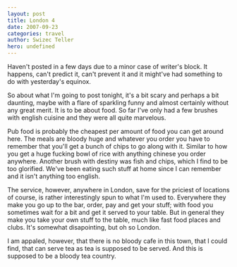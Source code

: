 ```yaml
---
layout: post
title: London 4
date: 2007-09-23
categories: travel
author: Swizec Teller
hero: undefined
---
```


Haven't posted in a few days due to a minor case of writer's block. It happens, can't predict it, can't prevent it and it might've had something to do with yesterday's equinox.

So about what I'm going to post tonight, it's a bit scary and perhaps a bit daunting, maybe with a flare of sparkling funny and almost certainly without any great merit. It is to be about food. So far I've only had a few brushes with english cuisine and they were all quite marvelous.

Pub food is probably the cheapest per amount of food you can get around here. The meals are bloody huge and whatever you order you have to remember that you'll get a bunch of chips to go along with it. Similar to how you get a huge fucking bowl of rice with anything chinese you order anywhere. Another brush with destiny was fish and chips, which I find to be too glorified. We've been eating such stuff at home since I can remember and it isn't anything too english.

The service, however, anywhere in London, save for the priciest of locations of course, is rather interestingly spun to what I'm used to. Everywhere they make you go up to the bar, order, pay and get your stuff; with food you sometimes wait for a bit and get it served to your table. But in general they make you take your own stuff to the table, much like fast food places and clubs. It's somewhat disapointing, but oh so London.

I am appaled, however, that there is no bloody cafe in this town, that I could find, that can serve tea as tea is supposed to be served. And this is supposed to be a bloody tea country.
